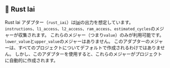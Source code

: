 
## 🦀 Rust Iai

Rust Iai アダプター（`rust_iai`）は[Iai](https://github.com/bheisler/iai)の出力を想定しています。
`instructions`、`l1_access`、`l2_access`、`ram_access`、`estimated_cycles`のメジャーが収集されます。
これらのメジャー（つまり`value`）のみが利用可能です。`lower_value`と`upper_value`のメジャーはありません。
このアダプターのメジャーは、すべてのプロジェクトについてデフォルトで作成されるわけではありません。
しかし、このアダプターを使用すると、これらのメジャーがプロジェクトに自動的に作成されます。

<CargoRustIai />